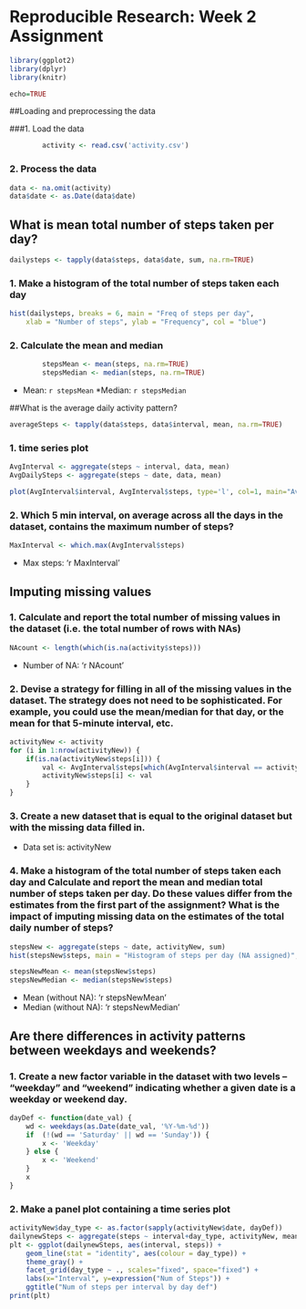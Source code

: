 # Reproducible Research: Week 2 Assignment #

```r
library(ggplot2)
library(dplyr)
library(knitr)

echo=TRUE
```

##Loading and preprocessing the data

###1. Load the data 

```r
        activity <- read.csv('activity.csv')
```

### 2. Process the data
```r
data <- na.omit(activity)
data$date <- as.Date(data$date)
```
## What is mean total number of steps taken per day?


```r
dailysteps <- tapply(data$steps, data$date, sum, na.rm=TRUE)
```

### 1. Make a histogram of the total number of steps taken each day

```r
hist(dailysteps, breaks = 6, main = "Freq of steps per day", 
    xlab = "Number of steps", ylab = "Frequency", col = "blue")
```

### 2. Calculate the mean and median

```r
        stepsMean <- mean(steps, na.rm=TRUE)
        stepsMedian <- median(steps, na.rm=TRUE)
```
* Mean: `r stepsMean`
*Median: `r stepsMedian`

##What is the average daily activity pattern?

```r
averageSteps <- tapply(data$steps, data$interval, mean, na.rm=TRUE)
```

### 1. time series plot

```r
AvgInterval <- aggregate(steps ~ interval, data, mean)
AvgDailySteps <- aggregate(steps ~ date, data, mean)

plot(AvgInterval$interval, AvgInterval$steps, type='l', col=1, main="Average steps per Interval", xlab="Time", ylab="Average number of steps")
```

### 2. Which 5 min interval, on average across all the days in the dataset, contains the maximum number of steps?

```r
MaxInterval <- which.max(AvgInterval$steps)
```

* Max steps: 'r MaxInterval'

## Imputing missing values

### 1. Calculate and report the total number of missing values in the dataset (i.e. the total number of rows with NAs)

```r
NAcount <- length(which(is.na(activity$steps)))
```

* Number of NA: 'r NAcount'

### 2. Devise a strategy for filling in all of the missing values in the dataset. The strategy does not need to be sophisticated. For example, you could use the mean/median for that day, or the mean for that 5-minute interval, etc.

```r
activityNew <- activity
for (i in 1:nrow(activityNew)) {
    if(is.na(activityNew$steps[i])) {
        val <- AvgInterval$steps[which(AvgInterval$interval == activityNew$interval[i])]
        activityNew$steps[i] <- val 
    }
}

```

### 3. Create a new dataset that is equal to the original dataset but with the missing data filled in.

* Data set is: activityNew

### 4. Make a histogram of the total number of steps taken each day and Calculate and report the mean and median total number of steps taken per day. Do these values differ from the estimates from the first part of the assignment? What is the impact of imputing missing data on the estimates of the total daily number of steps?

```r
stepsNew <- aggregate(steps ~ date, activityNew, sum)
hist(stepsNew$steps, main = "Histogram of steps per day (NA assigned)", xlab = "Steps per day")
```

```r
stepsNewMean <- mean(stepsNew$steps)
stepsNewMedian <- median(stepsNew$steps)
```
* Mean (without NA): 'r stepsNewMean'
* Median (without NA):  'r stepsNewMedian'


## Are there differences in activity patterns between weekdays and weekends?

### 1. Create a new factor variable in the dataset with two levels – “weekday” and “weekend” indicating whether a given date is a weekday or weekend day.


```r
dayDef <- function(date_val) {
    wd <- weekdays(as.Date(date_val, '%Y-%m-%d'))
    if  (!(wd == 'Saturday' || wd == 'Sunday')) {
        x <- 'Weekday'
    } else {
        x <- 'Weekend'
    }
    x
}
```

### 2. Make a panel plot containing a time series plot

```r
activityNew$day_type <- as.factor(sapply(activityNew$date, dayDef))
dailynewSteps <- aggregate(steps ~ interval+day_type, activityNew, mean)
plt <- ggplot(dailynewSteps, aes(interval, steps)) +
    geom_line(stat = "identity", aes(colour = day_type)) +
    theme_gray() +
    facet_grid(day_type ~ ., scales="fixed", space="fixed") +
    labs(x="Interval", y=expression("Num of Steps")) +
    ggtitle("Num of steps per interval by day def")
print(plt)
```
